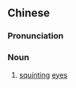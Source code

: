 {{also|眯眯眼}}
==Chinese==
{{zh-forms|s=眯眯眼}}

===Pronunciation===
{{zh-pron
|m=mīmīyǎn
|c=mi1 mi1 ngaan5,mei1 mei1 ngaan5
|cat=n
}}

===Noun===
{{zh-noun}}

# [[squint]]ing [[eye]]s